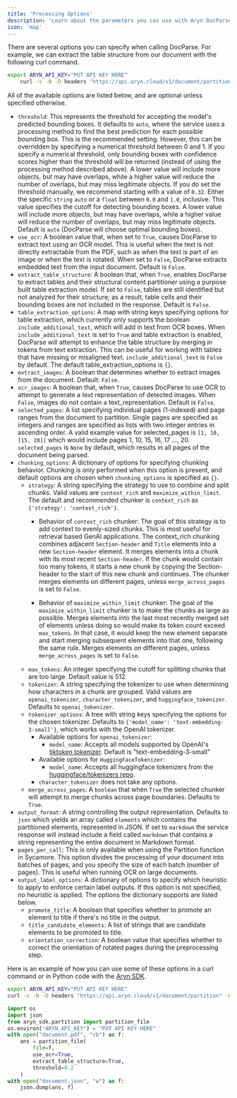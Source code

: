 ```yaml
---
title: 'Processing Options'
description: 'Learn about the parameters you can use with Aryn DocParse'
icon: 'map'
---
```


There are several options you can specify when calling DocParse. For example, we can extract the table structure from our document with the following curl command.

```bash
export ARYN_API_KEY="PUT API KEY HERE"
    curl -s -N -D headers "https://api.aryn.cloud/v1/document/partition" -H "Authorization: Bearer $ARYN_API_KEY" -F "file=@document.pdf" -F 'options={"extract_table_structure": true}' | tee document.json
```

All of the available options are listed below, and are optional unless specified otherwise.
- `threshold`: This represents the threshold for accepting the model's predicted bounding boxes. It defaults to `auto`, where the service uses a processing method to find the best prediction for each possible bounding box. This is the recommended setting. However, this can be overridden by specifying a numerical threshold between 0 and 1. If you specify a numerical threshold, only bounding boxes with confidence scores higher than the threshold will be returned (instead of using the processing method described above). A lower value will include more objects, but may have overlaps, while a higher value will reduce the number of overlaps, but may miss legitimate objects. If you do set the threshold manually, we recommend starting with a value of `0.32`. 
    Either the specific `string` `auto` or a `float` between `0.0` and `1.0`, inclusive. This value specifies the cutoff for detecting bounding boxes. A lower value will include more objects, but may have overlaps, while a higher value will reduce the number of overlaps, but may miss legitimate objects. Default is `auto` (DocParse will choose optimal bounding boxes).
- `use_ocr`: A boolean value that, when set to `True`, causes DocParse to extract text using an OCR model. This is useful when the text is not directly extractable from the PDF, such as when the text is part of an image or when the text is rotated. When set to `False`, DocParse extracts embedded text from the input document. Default is `False`.
- `extract_table_structure`: A boolean that, when `True`, enables DocParse to extract tables and their structural content partitioner using a purpose built table extraction model. If set to `False`, tables are still identified but not analyzed for their structure; as a result, table cells and their bounding boxes are not included in the response. Default is `False`.
- `table_extraction_options`: A map with string keys specifying options for table extraction, which currently only supports the boolean `include_additional_text`, which will add in text from OCR boxes. When `include_additional_text` is set to `True` and table extraction is enabled, DocParse will attempt to enhance the table structure by merging in tokens from text extraction. This can be useful for working with tables that have missing or misaligned text. `include_additional_text` is `False` by default. The default table_extraction_options is `{}`.
- `extract_images`: A boolean that determines whether to extract images from the document. Default: `False`.
- `ocr_images`: A boolean that, when `True`, causes DocParse to use OCR to attempt to generate a text representation of detected images. When `False`, images do not contain a text_representation. Default is `False`.
- `selected_pages`: A list specifying individual pages (1-indexed) and page ranges from the document to partition. Single pages are specified as integers and ranges are specified as lists with two integer entries in ascending order. A valid example value for selected_pages is `[1, 10, [15, 20]]` which would include pages 1, 10, 15, 16, 17 ..., 20.  `selected_pages` is `None` by default, which results in all pages of the document being parsed.
- `chunking_options`: A dictionary of options for specifying chunking behavior. Chunking is only performed when this option is present, and default options are chosen when `chunking_options` is specified as `{}`.
    - `strategy`: A string specifying the strategy to use to combine and split chunks. Valid values are `context_rich` and `maximize_within_limit`. The default and recommended chunker is `context_rich` as `{'strategy': 'context_rich'}`.
        - Behavior of `context_rich` chunker: The goal of this strategy is to add context to evenly-sized chunks. This is most useful for retrieval based GenAI applications. The context_rich chunking combines adjacent `Section-header` and `Title` elements into a new `Section-header` element. It merges elements into a chunk with its most recent `Section-header`. If the chunk would contain too many tokens, it starts a new chunk by copying the Section-header to the start of this new chunk and continues. The chunker merges elements on different pages, unless `merge_across_pages` is set to `False`.

        - Behavior of `maximize_within_limit` chunker: The goal of the `maximize_within_limit` chunker is to make the chunks as large as possible. Merges elements into the last most recently merged set of elements unless doing so would make its token count exceed `max_tokens`. In that case, it would keep the new element separate and start merging subsequent elements into that one, following the same rule. Merges elements on different pages, unless `merge_across_pages` is set to `False`.
    - `max_tokens`: An integer specifying the cutoff for splitting chunks that are too large. Default value is 512.
    - `tokenizer`: A string specifying the tokenizer to use when determining how characters in a chunk are grouped. Valid values are `openai_tokenizer`, `character_tokenizer`, and `huggingface_tokenizer`. Defaults to `openai_tokenizer`.
    - `tokenizer_options`: A tree with string keys specifying the options for the chosen tokenizer. Defaults to `{'model_name': 'text-embedding-3-small'}`, which works with the OpenAI tokenizer.
        - Available options for `openai_tokenizer`:
            - `model_name`: Accepts all models supported by OpenAI's [tiktoken tokenizer](https://github.com/openai/tiktoken). Default is "text-embedding-3-small"
        - Available options for `HuggingFaceTokenizer`:
            - `model_name`: Accepts all huggingface tokenizers from the [huggingface/tokenizers repo](https://github.com/huggingface/tokenizers).
        - `character_tokenizer` does not take any options.
    - `merge_across_pages`: A `boolean` that when `True` the selected chunker will attempt to merge chunks across page boundaries. Defaults to `True`. 
- `output_format`: A string controlling the output representation. Defaults to `json` which yields an array called `elements` which contains the partitioned elements, represented in JSON.  If set to `markdown` the service response will instead include a field called `markdown` that contains a string representing the entire document in Markdown format.
- `pages_per_call`: This is only available when using the Partition function in Sycamore. This option divides the processing of your document into batches of pages, and you specify the size of each batch (number of pages). This is useful when running OCR on large documents.
- `output_label_options`: A dictionary of options to specify which heuristic to apply to enforce certain label outputs. If this option is not specified, no heuristic is applied. The options the dictionary supports are listed below.
    - `promote_title`: A boolean that specifies whether to promote an element to title if there's no title in the output. 
    - `title_candidate_elements`: A list of strings that are candidate elements to be promoted to title.
    - `orientation_correction`: A boolean value that specifies whether to correct the orientation of rotated pages during the preprocessing step.

Here is an example of how you can use some of these options in a curl command or in Python code with the [Aryn SDK](./aryn_sdk).


<CodeGroup>

```bash curl
export ARYN_API_KEY="PUT API KEY HERE"
curl -s -N -D headers "https://api.aryn.cloud/v1/document/partition" -H "Authorization: Bearer $ARYN_API_KEY" -F "file=@document.pdf" -F 'options={"use_ocr": true, "extract_table_structure": true, "threshold": 0.2}' | tee document.json
```

```python aryn_sdk.py
import os
import json
from aryn_sdk.partition import partition_file
os.environ["ARYN_API_KEY"] = "PUT API KEY HERE"
with open("document.pdf", "rb") as f:
    ans = partition_file(
        file=f,
        use_ocr=True,
        extract_table_structure=True,
        threshold=0.2
    )
with open("document.json", "w") as f:
    json.dump(ans, f)
```
</CodeGroup>